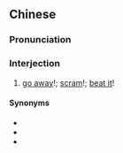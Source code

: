 {{also|滚开}}
==Chinese==
{{zh-forms|s=滚开}}

===Pronunciation===
{{zh-pron
|m=gǔnkāi
|c=gwan2 hoi1
|mn=kún-khui
|cat=intj
}}

===Interjection===
{{zh-interj}}

# [[go away]]!; [[scram]]!; [[beat it]]!

====Synonyms====
* {{zh-l|滾|tr=gǔn}}
* {{zh-l|滾出去|tr=gǔn chūqù}}
* {{zh-l|滾蛋}}